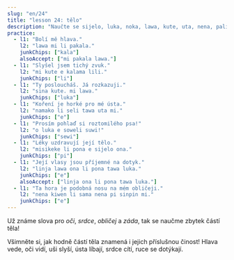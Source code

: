 ---
slug: "en/24"
title: "lesson 24: tělo"
description: "Naučte se sijelo, luka, noka, lawa, kute, uta, nena, palisa, linja!"
practice:
  - l1: "Bolí mě hlava."
    l2: "lawa mi li pakala."
    junkChips: ["kala"]
    alsoAccept: ["mi pakala lawa."]
  - l1: "Slyšel jsem tichý zvuk."
    l2: "mi kute e kalama lili."
    junkChips: ["li"]
  - l1: "Ty posloucháš. Já rozkazuji."
    l2: "sina kute. mi lawa."
    junkChips: ["luka"]
  - l1: "Koření je horké pro mé ústa."
    l2: "namako li seli tawa uta mi."
    junkChips: ["e"]
  - l1: "Prosím pohlaď si roztomilého psa!"
    l2: "o luka e soweli suwi!"
    junkChips: ["sewi"]
  - l1: "Léky uzdravují její tělo."
    l2: "misikeke li pona e sijelo ona."
    junkChips: ["pi"]
  - l1: "Její vlasy jsou příjemné na dotyk."
    l2: "linja lawa ona li pona tawa luka."
    junkChips: ["e"]
    alsoAccept: ["linja ona li pona tawa luka."]
  - l1: "Ta hora je podobná nosu na mém obličeji."
    l2: "nena kiwen li sama nena pi sinpin mi."
    junkChips: ["e"]
---


Už známe slova pro *oči*, *srdce*, *obličej* a *záda*, tak se naučme zbytek částí těla!

<List>
  <Word sl="lawa" m="hlava; vést" />
  <Word sl="kute" m="ucho; slyšet" />
  <Word sl="nena" m="hrbol, boule, jako nos, kopec, prso" />
  <Word sl="uta" m="ústa, rty; líbat, kousat" />
  <Word sl="sijelo" m="tělo" />
  <Word sl="luka" m="ruka; dotknout se" />
  <Word sl="noka" m="noha" />
  <Word sl="palisa" m="dlouhá tvrdá věc, jako větev, tyč, hůl" />
  <Word sl="linja" m="dlouhá pružná věc, jako nit, lano" />
</List>

Všimněte si, jak hodně částí těla znamená i jejich příslušnou činost! Hlava vede, oči vidí, uši slyší, ústa líbají, srdce cítí, ruce se dotýkají.

<List>
    <Sentence sl="mi wile suli e linja lawa mi." m="Chci se nechat vyrůst vlasy." />
  <Sentence sl="jan lawa mi li kute e toki ike mi." m="Můj šéf mě slyšel pomlouvat." />
  <Sentence sl="ilo lukin li pana e sitelen ante." m="Zrcadlo dává převrácený obraz." />
  <Sentence sl="sijelo mi li wile e lape." m="Mé tělo potřebuje odpočinek." />
  <Sentence sl="palisa luka mi li suli. palisa noka mi li lili." m="Mé prsty na rukou jsou větší než mé prsty na nohou." />
</List>

<Practice exercises={frontmatter.practice} />